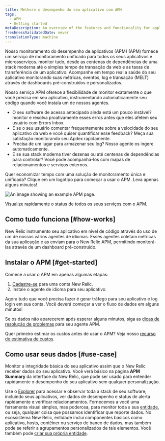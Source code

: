 ```yaml
---
title: Melhore o desempenho do seu aplicativo com APM
tags:
  - APM
  - Getting started
metaDescription: An overview of the features and functionality for application performance management in New Relic.
freshnessValidatedDate: never
translationType: machine
---
```



Nosso monitoramento do desempenho de aplicativos (APM) (APM) fornece um serviço de monitoramento unificado para todos os seus aplicativos e microsserviços. monitor tudo, desde as centenas de dependências de uma stack moderna até o simples tempo de transação da web e as taxas de transferência de um aplicativo. Acompanhe em tempo real a saúde do seu aplicativo monitorando suas métricas, eventos, log e transação (MELT) através de dashboards pré-construídos e personalizados.

Nosso serviço APM oferece a flexibilidade de monitor exatamente o que você precisa em seu aplicativo, instrumentando automaticamente seu código quando você instala um de nossos agentes.

* O seu software de acesso antecipado ainda está um pouco instável? monitor e resolva proativamente esses erros antes que eles afetem seu usuário com Errors Inbox.
* E se o seu usuário comentar frequentemente sobre a velocidade do seu aplicativo da web e você quiser quantificar esse feedback? Meça sua satisfação monitorando seu Apdex rapidamente.
* Precisa de um lugar para armazenar seu log? Nosso agente os ingere automaticamente.
* E se sua stack moderna tiver dezenas ou até centenas de dependências para controlar? Você pode acompanhá-los com mapas de relacionamentos e serviços externos.

Quer economizar tempo com uma solução de monitoramento única e unificada? Clique em um logotipo para começar a usar o APM. Leva apenas alguns minutos!

<TechTileGrid>
  <TechTile
    name="Go agent"
    icon="logo-go"
    to="https://one.newrelic.com/nr1-core?state=985d4005-ba90-a8c7-1da1-2af34539b03b"
  />

  <TechTile
    name="Java agent"
    icon="logo-java"
    to="https://one.newrelic.com/nr1-core?state=80d18bcb-4919-1fcb-2b77-9406838eb916"
  />

  <TechTile
    name=".NET agent"
    icon="logo-dotnet"
    to="https://one.newrelic.com/nr1-core?state=30e93090-6dfa-6b70-8e75-472f54414355"
  />

  <TechTile
    name="Node.js agent"
    icon="logo-nodejs"
    to="https://one.newrelic.com/marketplace/install-data-source?state=be2e62fa-cc3b-c428-27c4-8d662c9e80a1"
  />

  <TechTile
    name="PHP agent"
    icon="logo-php"
    to="https://one.newrelic.com/nr1-core?state=aa633b41-72d4-009c-3abf-55dcf64894fe"
  />

  <TechTile
    name="Python agent"
    icon="logo-python"
    to="https://one.newrelic.com/nr1-core?state=20fda75b-58fb-a92a-f9e1-7b052035c6e8"
  />

  <TechTile
    name="Ruby agent"
    icon="logo-ruby"
    to="https://one.newrelic.com/nr1-core?state=d69143ab-605c-579b-25bf-cc6e5fee5b80"
  />
</TechTileGrid>

<img
  title="APM overview"
  alt="An image showing an example APM page."
  src={apmApmSummayTotalOverview}
/>

<figcaption>
  Visualize rapidamente o status de todos os seus serviços com o APM.
</figcaption>

## Como tudo funciona [#how-works]

New Relic instrumento seu aplicativo em nível de código através do uso de um de nossos vários agentes de idiomas. Esses agentes coletam métricas da sua aplicação e as enviam para o New Relic APM, permitindo monitorá-las através de um dashboard pré-construído.

## Instalar o APM [#get-started]

Comece a usar o APM em apenas algumas etapas:

1. [Cadastre-se](https://newrelic.com/signup/) para uma conta New Relic.
2. Instale o agente de idioma para seu aplicativo:

<TechTileGrid>
  <TechTile
    name="Go agent"
    icon="logo-go"
    to="https://one.newrelic.com/nr1-core?state=f310f9fd-96b5-7d5e-045e-b151331293ca"
  />

  <TechTile
    name="Java agent"
    icon="logo-java"
    to="https://one.newrelic.com/nr1-core?state=f378c92c-1d6a-dc90-c26c-0c2ad930959a"
  />

  <TechTile
    name=".NET agent"
    icon="logo-dotnet"
    to="https://one.newrelic.com/nr1-core?state=fcaeee53-614a-4c29-92ee-694e0b128368"
  />

  <TechTile
    name="Node.js agent"
    icon="logo-nodejs"
    to="https://one.newrelic.com/nr1-core?state=c872674f-2350-7ec3-125f-a4335255e180"
  />

  <TechTile
    name="PHP agent"
    icon="logo-php"
    to="https://one.newrelic.com/nr1-core?state=77aab820-3aaf-066b-c3fc-2f3437b403a8"
  />

  <TechTile
    name="Python agent"
    icon="logo-python"
    to="https://one.newrelic.com/nr1-core?state=1ed82004-2854-1a4a-2a91-69302832ccc0"
  />

  <TechTile
    name="Ruby agent"
    icon="logo-ruby"
    to="https://one.newrelic.com/nr1-core?state=d69143ab-605c-579b-25bf-cc6e5fee5b80"
  />
</TechTileGrid>

Agora tudo que você precisa fazer é gerar tráfego para seu aplicativo e log login em sua conta. Você deverá começar a ver o fluxo de dados em alguns minutos!

Se os dados não aparecerem após esperar alguns minutos, siga as [dicas de resolução de problemas](/docs/agents/manage-apm-agents/troubleshooting/not-seeing-data) para seu agente APM.

Quer primeiro estimar os custos antes de usar o APM? Veja nosso [recurso de estimativa de custos](https://newrelic.com/blog/nerdlog/estimate-data-cost).

## Como usar seus dados [#use-case]

Monitor a integridade básica do seu aplicativo assim que o New Relic receber dados do seu aplicativo. Você verá <InlinePopover type="dashboards"/>básico na página <DoNotTranslate>**APM Summary**</DoNotTranslate> da interface do New Relic, que pode ser usado para entender rapidamente o desempenho do seu aplicativo sem qualquer personalização.

Use o [Explorer](/docs/new-relic-one/use-new-relic-one/core-concepts/new-relic-explorer-view-performance-across-apps-services-hosts/) para acessar e observar toda a stack de seu software, incluindo seus aplicativos, ver dados de desempenho e status de alerta rapidamente e verificar relacionamentos. Fornecemos a você uma ferramenta visual simples, mas poderosa, para monitor toda a sua [entidade](/docs/new-relic-one/use-new-relic-one/core-concepts/what-entity-new-relic/), ou seja, qualquer coisa que possamos identificar que reporte dados. No ecossistema New Relic, entidade inclui componentes básicos como aplicativo, hosts, contêiner ou serviço de banco de dados, mas também pode se referir a agrupamentos personalizados de tais elementos. Você também pode [criar sua própria entidade](https://github.com/newrelic/entity-definitions#entity-definitions).